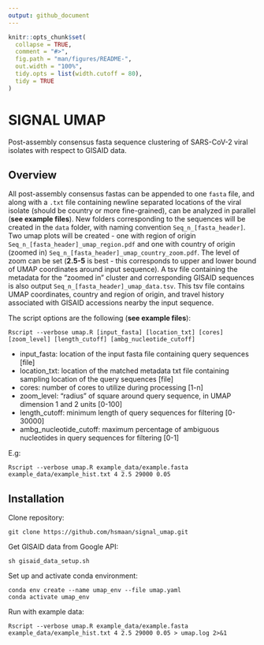 ```yaml
---
output: github_document
---
```


```r
knitr::opts_chunk$set(
  collapse = TRUE,
  comment = "#>",
  fig.path = "man/figures/README-",
  out.width = "100%",
  tidy.opts = list(width.cutoff = 80),
  tidy = TRUE
)
```

# SIGNAL UMAP 

Post-assembly consensus fasta sequence clustering of SARS-CoV-2 viral isolates with respect to GISAID data.

## Overview

All post-assembly consensus fastas can be appended to one `fasta` file, and along with a `.txt` file containing newline separated locations of the viral isolate (should be country or more fine-grained), can be analyzed in parallel (**see example files**). New folders corresponding to the sequences will be created in the `data` folder, with naming convention `Seq_n_[fasta_header]`. Two umap plots will be created - one with region of origin `Seq_n_[fasta_header]_umap_region.pdf` and one with country of origin (zoomed in) `Seq_n_[fasta_header]_umap_country_zoom.pdf`. The level of zoom can be set (**2.5-5** is best - this corresponds to upper and lower bound of UMAP coordinates around input sequence). A tsv file containing the metadata for the "zoomed in" cluster and corresponding GISAID sequences is also output `Seq_n_[fasta_header]_umap_data.tsv`. This tsv file contains UMAP coordinates, country and region of origin, and travel history associated with GISAID accessions nearby the input sequence. 

The script options are the following (**see example files**):
```
Rscript --verbose umap.R [input_fasta] [location_txt] [cores] [zoom_level] [length_cutoff] [ambg_nucleotide_cutoff]
```
* input_fasta: location of the input fasta file containing query sequences [file]
* location_txt: location of the matched metadata txt file containing sampling location of the query sequences [file]
* cores: number of cores to utilize during processing [1-n]
* zoom_level: "radius" of square around query sequence, in UMAP dimension 1 and 2 units [0-100]
* length_cutoff: minimum length of query sequences for filtering [0-30000]
* ambg_nucleotide_cutoff: maximum percentage of ambiguous nucleotides in query sequences for filtering [0-1]

E.g:
```
Rscript --verbose umap.R example_data/example.fasta example_data/example_hist.txt 4 2.5 29000 0.05
```
## Installation

Clone repository:
```
git clone https://github.com/hsmaan/signal_umap.git
```

Get GISAID data from Google API:
```
sh gisaid_data_setup.sh
```

Set up and activate conda environment:
```
conda env create --name umap_env --file umap.yaml
conda activate umap_env
```

Run with example data:
```
Rscript --verbose umap.R example_data/example.fasta example_data/example_hist.txt 4 2.5 29000 0.05 > umap.log 2>&1
```

